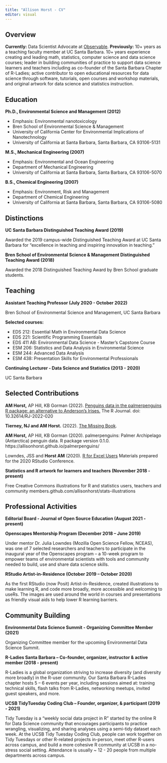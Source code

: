```yaml
---
title: "Allison Horst - CV"
editor: visual
---
```


## Overview

**Currently:** Data Scientist Advocate at [Observable](https://observablehq.com). **Previously:** 10+ years as a teaching faculty member at UC Santa Barbara. 10+ years experience creating and leading math, statistics, computer science and data science courses; leader in building communities of practice to support data science learners and teachers including as co-founder of the Santa Barbara Chapter of R-Ladies; active contributor to open educational resources for data science through software, tutorials, open courses and workshop materials, and original artwork for data science and statistics instruction.

## Education

**Ph.D., Environmental Science and Management (2012)**

-   Emphasis: Environmental nanotoxicology
-   Bren School of Environmental Science & Management
-   University of California Center for Environmental Implications of Nanotechnology
-   University of California at Santa Barbara, Santa Barbara, CA 93106-5131

**M.S., Mechanical Engineering (2007)**

-   Emphasis: Environmental and Ocean Engineering
-   Department of Mechanical Engineering
-   University of California at Santa Barbara, Santa Barbara, CA 93106-5070

**B.S., Chemical Engineering (2007)**

-   Emphasis: Environment, Risk and Management
-   Department of Chemical Engineering
-   University of California at Santa Barbara, Santa Barbara, CA 93106-5080

## Distinctions

**UC Santa Barbara Distinguished Teaching Award (2019)**

Awarded the 2019 campus-wide Distinguished Teaching Award at UC Santa Barbara for "excellence in teaching and inspiring innovation in teaching."

**Bren School of Environmental Science & Management Distinguished Teaching Award (2018)**

Awarded the 2018 Distinguished Teaching Award by Bren School graduate students.

## Teaching

**Assistant Teaching Professor (July 2020 - October 2022)**

Bren School of Environmental Science and Management, UC Santa Barbara

**Selected courses:**

-   EDS 212: Essential Math in Environmental Data Science
-   EDS 221: Scientific Programming Essentials
-   EDS 411 AB: Environmental Data Science - Master's Capstone Course
-   ESM 206: Statistics and Data Analysis in Environmental Science
-   ESM 244: Advanced Data Analysis
-   ESM 438: Presentation Skills for Environmental Professionals

**Continuing Lecturer - Data Science and Statistics (2013 - 2020)**

UC Santa Barbara

## Selected Contributions

**AM Horst,** AP Hill, KB Gorman (2022). [Penguins data in the palmerpenguins R package: an alternative to Anderson's Irises.](https://journal.r-project.org/articles/RJ-2022-020/) The R Journal. doi: 10.32614/RJ-2022-020

**Tierney, NJ and AM Horst.** (2022). [The Missing Book](https://tmb.njtierney.com/).

**AM Horst,** AP Hill, KB Gorman (2020). palmerpenguins: Palmer Archipelago (Antarctica) penguin data. R package version 0.1.0. https://allisonhorst.github.io/palmerpenguins/

Lowndes, JSS and **Horst AM** (2020). [R for Excel Users](https://rstudio-conf-2020.github.io/r-for-excel/) Materials prepared for the 2020 RStudio Conference.

**Statistics and R artwork for learners and teachers (November 2018 - present)**

Free Creative Commons illustrations for R and statistics users, teachers and community members.github.com/allisonhorst/stats-illustrations

## Professional Activities

**Editorial Board - Journal of Open Source Education (August 2021 - present)**

**Openscapes Mentorship Program (December 2018 -- June 2019)**

Under mentor Dr. Julia Lowndes (Mozilla Open Science Fellow, NCEAS), was one of 7 selected researchers and teachers to participate in the inaugural year of the Openscapes program -- a 10-week program to empower teams of environmental scientists with tools and community needed to build, use and share data science skills.

**RStudio Artist-in-Residence (October 2019 -- October 2020)**

As the first RStudio (now Posit) Artist-in-Residence, created illustrations to make learning R, and code more broadly, more accessible and welcoming to useRs. The images are used around the world in courses and presentations as friendly visual aids to help lower R learning barriers.

## Community Building

**Environmental Data Science Summit - Organizing Committee Member (2021)**

Organizing Committee member for the upcoming Environmental Data Science Summit.

**R-Ladies Santa Barbara -- Co-founder, organizer, instructor & active member (2018 - present)**

R-Ladies is a global organization striving to increase diversity (and diversity more broadly) in the R-user community. Our Santa Barbara R-Ladies chapter hosts 5 -- 6 events per year, including sessions aimed at: training technical skills, flash talks from R-Ladies, networking meetups, invited guest speakers, and more.

**UCSB TidyTuesday Coding Club -- Founder, organizer, & participant (2019 - 2021)**

Tidy Tuesday is a "weekly social data project in R" started by the online R for Data Science community that encourages participants to practice wrangling, visualizing, and sharing analyses using a semi-tidy dataset each week. At the UCSB Tidy Tuesday Coding Club, people can work together on Tidy Tuesdays or other R-related projects in-person, meet other R-users across campus, and build a more cohesive R community at UCSB in a no-stress social setting. Attendance is usually \~ 12 - 20 people from multiple departments across campus.
